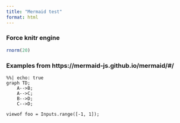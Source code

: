 ```yaml
---
title: "Mermaid test"
format: html
---
```


### Force knitr engine

```r
rnorm(20)
```

### Examples from https://mermaid-js.github.io/mermaid/#/

```mermaid
%%| echo: true
graph TD;
    A-->B;
    A-->C;
    B-->D;
    C-->D;
```

```ojs
viewof foo = Inputs.range([-1, 1]);
```